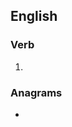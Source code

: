==English==

===Verb===
{{head|en|present participle}}

# {{present participle of|estimate|lang=en|nocat=1}}

===Anagrams===
* {{anagrams|en|a=aegiimnstt|enigmatist}}
